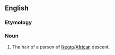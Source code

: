 ==English==

===Etymology===
{{compound|nappy|head|lang=en}}

===Noun===
{{en-noun}}

# {{lb|en|offensive|racial slur}} The hair of a person of [[Negro]]/[[African]] descent.